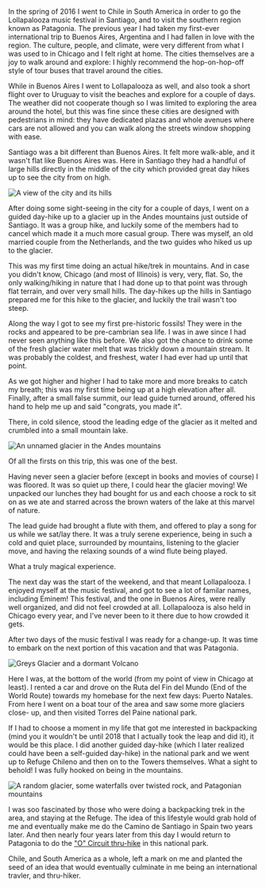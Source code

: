 In the spring of 2016 I went to Chile in South
America in order to go the Lollapalooza music festival
in Santiago, and to visit the southern region known as Patagonia. The previous
year I had taken my first-ever international trip to Buenos
Aires, Argentina and I had fallen in love with the region. The culture,
people, and climate, were very different from what I was used to in Chicago
and I felt right at home. The cities themselves are a joy to walk around and
explore: I highly recommend the hop-on-hop-off style of tour buses that travel
around the cities.

While in Buenos Aires I went to Lollapalooza as well, and also took a short
flight over to Uruguay to visit the beaches and explore for a couple of days.
The weather did not cooperate though so I was limited to exploring the area
around the hotel, but this was fine since these cities are designed with
pedestrians in mind: they have dedicated plazas and whole avenues where cars
are not allowed and you can walk along the streets window shopping with ease.

Santiago was a bit different than Buenos Aires. It felt more walk-able, and
it wasn't flat like Buenos Aires was. Here in Santiago they had a handful of
large hills directly in the middle of the city which provided great day hikes
up to see the city from on high.

![A view of the city and its hills](2016/03/16/ed802980-d500-4215-ba5e-a8c9c65bec27.jpeg)

After doing some sight-seeing in the city for a couple of days, I went on a
guided day-hike up to a glacier up in the Andes mountains just outside of
Santiago. It was a group hike, and luckily some of the members had to cancel
which made it a much more casual group. There was myself, an old married
couple from the Netherlands, and the two guides who hiked us up to the
glacier.

This was my first time doing an actual hike/trek in mountains. And in case you
didn't know, Chicago (and most of Illinois) is very, very, flat. So, the only
walking/hiking in nature that I had done up to that point was through flat
terrain, and over very small hills. The day-hikes up the hills in Santiago
prepared me for this hike to the glacier, and luckily the trail wasn't too
steep.

Along the way I got to see my first pre-historic fossils! They were in the
rocks and appeared to be pre-cambrian sea life. I was in awe since I had
never seen anything like this before. We also got the chance to drink some of
the fresh glacier water melt that was trickly down a mountain stream. It was
probably the coldest, and freshest, water I had ever had up until that point.

As we got higher and higher I had to take more and more breaks to catch my
breath; this was my first time being up at a high elevation after
all. Finally, after a small false summit, our lead guide turned around,
offered his hand to help me up and said "congrats, you made it".

There, in cold silence, stood the leading edge of the glacier as it melted and
crumbled into a small mountain lake.

![An unnamed glacier in the Andes mountains](2016/03/16/1f5577cc-e0c2-4c66-987e-903a9b6be02c.jpeg)

Of all the firsts on this trip, this was one of the best.

Having never seen a glacier before (except in books and movies of course) I
was floored. It was so quiet up there, I could hear the glacier moving! We
unpacked our lunches they had bought for us and each choose a rock to
sit on as we ate and starred across the brown waters of the lake at this
marvel of nature.

The lead guide had brought a flute with them, and offered to play a song for
us while we sat/lay there. It was a truly serene experience, being in such a
cold and quiet place, surrounded by mountains, listening to the glacier move,
and having the relaxing sounds of a wind flute being played.

What a truly magical experience.

The next day was the start of the weekend, and that meant Lollapalooza. I
enjoyed myself at the music festival, and got to see a lot of familar names,
including Eminem! This festival, and the one in Buenos Aires, were really well
organized, and did not feel crowded at all. Lollapalooza is also held in
Chicago every year, and I've never been to it there due to how crowded it
gets.

After two days of the music festival I was ready for a change-up. It was time
to embark on the next portion of this vacation and that was Patagonia.

![Greys Glacier and a dormant Volcano](2016/03/16/cd6aec21-74f8-4cca-8f15-bf340b048fda.jpeg,2016/03/16/a841aa17-d715-4505-b944-e4a86c10ac2b.jpeg)

Here I was, at the bottom of the world (from my point of view in Chicago at
least). I rented a car and drove on the Ruta del Fin del Mundo (End of the
World Route) towards my homebase for the next few days: Puerto Natales. From
here I went on a boat tour of the area and saw some more glaciers close-
up, and then visited Torres del Paine national park.

If I had to choose a moment in my life that got me interested in backpacking
(mind you it wouldn't be until 2018 that I actually took the leap and did it),
it would be this place. I did another guided day-hike (which I later realized
could have been a self-guided day-hike) in the national park and we went up
to Refuge Chileno and then on to the Towers themselves. What a sight to
behold! I was fully hooked on being in the mountains.

![A random glacier, some waterfalls over twisted rock, and Patagonian mountains](2016/03/16/adec3785-1bc2-49be-b6f8-8e87f7cf9308.jpeg,2016/03/16/71121acd-b73c-4a7d-983a-31881ca53576.jpeg,2016/03/16/fb45dc07-e4fe-4d90-b39a-f54e50142d5a.jpeg)

I was soo fascinated by those who were doing a backpacking trek in the area,
and staying at the Refuge. The idea of this lifestyle would grab hold of me
and eventually make me do the Camino de Santiago in Spain two years later. And
then nearly four years later from this day I would return to Patagonia to do
the ["O" Circuit thru-hike](/posts/the-torres-del-paine-o-circuit) in this 
national park.

Chile, and South America as a whole, left a mark on me and planted the seed of
an idea that would eventually culminate in me being an international travler,
and thru-hiker.
